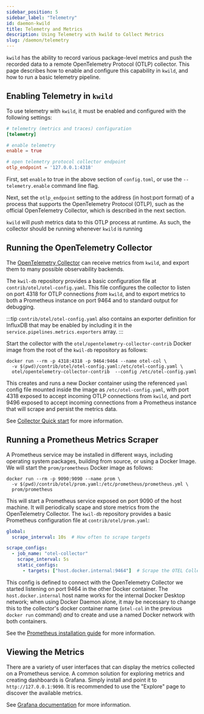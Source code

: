 ```yaml
---
sidebar_position: 5
sidebar_label: "Telemetry"
id: daemon-kwild
title: Telemetry and Metrics
description: Using Telemetry with kwild to Collect Metrics
slug: /daemon/telemetry
---
```


`kwild` has the ability to record various package-level metrics and push the
recorded data to a remote OpenTelemetry Protocol (OTLP) collector.
This page describes how to enable and configure this capability in `kwild`,
and how to run a basic telemetry pipeline.

## Enabling Telemetry in `kwild`

To use telemetry with `kwild`, it must be enabled and configured with the
following settings:

```toml
# telemetry (metrics and traces) configuration
[telemetry]

# enable telemetry
enable = true

# open telemetry protocol collector endpoint
otlp_endpoint = '127.0.0.1:4318'
```

First, set `enable` to true in the above section of `config.toml`, or use the
`--telemetry.enable` command line flag.

Next, set the `otlp_endpoint` setting to the address (in host:port format) of a
process that supports the OpenTelemetry Protocol (OTLP), such as the official
OpenTelemetry Collector, which is described in the next section.

`kwild` will *push* metrics data to this OTLP process at runtime. As such, the
collector should be running whenever `kwild` is running

## Running the OpenTelemetry Collector

The [OpenTelemetry Collector](https://opentelemetry.io/docs/collector/) can receive
metrics from `kwild`, and export them to many possible observability backends.

The `kwil-db` repository provides a basic configuration file at `contrib/otel/otel-config.yaml`.
This file configures the collector to listen on port 4318 for OTLP
connections *from* `kwild`, and to export metrics to both a Prometheus instance on port 9464
and to standard output for debugging.

:::tip
`contrib/otel/otel-config.yaml` also contains an exporter definition for InfluxDB
that may be enabled by including it in the `service.pipelines.metrics.exporters` array.
:::

Start the collector with the `otel/opentelemetry-collector-contrib` Docker image
from the root of the `kwil-db` repository as follows:

```shell
docker run --rm -p 4318:4318 -p 9464:9464 --name otel-col \
  -v $(pwd)/contrib/otel/otel-config.yaml:/etc/otel-config.yaml \
  otel/opentelemetry-collector-contrib  --config /etc/otel-config.yaml
```

This creates and runs a new Docker container using the referenced `yaml` config
file mounted inside the image as `/etc/otel-config.yaml`, with port 4318
exposed to accept incoming OTLP connections from `kwild`, and port 9496 exposed
to accept incoming connections from a Prometheus instance that will scrape and
persist the metrics data.

See [Collector Quick start](https://opentelemetry.io/docs/collector/quick-start/)
for more information.

## Running a Prometheus Metrics Scraper

A Prometheus service may be installed in different ways, including operating
system packages, building from source, or using a Docker Image.
We will start the `prom/prometheus` Docker image as follows:

```shell
docker run --rm -p 9090:9090 --name prom \
  -v $(pwd)/contrib/otel/prom.yaml:/etc/prometheus/prometheus.yml \
  prom/prometheus
```

This will start a Prometheus service exposed on port 9090 of the host machine.
It will periodically scape and store metrics from the OpenTelemetry Collector.
The `kwil-db` repository provides a basic Prometheus configuration file at
`contrib/otel/prom.yaml`:

```yaml
global:
  scrape_interval: 10s  # How often to scrape targets

scrape_configs:
  - job_name: "otel-collector"
    scrape_interval: 5s
    static_configs:
      - targets: ["host.docker.internal:9464"]  # Scrape the OTEL Collector's metrics
```

This config is defined to connect with the OpenTelemetry Collector we started
listening on port 9464 in the other Docker container. The `host.docker.internal`
host name works for the internal Docker Desktop network; when using Docker Daemon alone,
it may be necessary to change this to the collector's docker container name
(`otel-col` in the previous `docker run` command) *and* to create and use a
named Docker network with both containers.

See the [Prometheus installation guide](https://prometheus.io/docs/prometheus/latest/installation/)
for more information.

## Viewing the Metrics

There are a variety of user interfaces that can display the metrics collected
on a Prometheus service. A common solution for exploring metrics and creating
dashboards is Grafana. Simply install and point it to `http://127.0.0.1:9090`.
It is recommended to use the "Explore" page to discover the available metrics.

See [Grafana documentation](https://grafana.com/docs/grafana/latest/explore/)
for more information.

